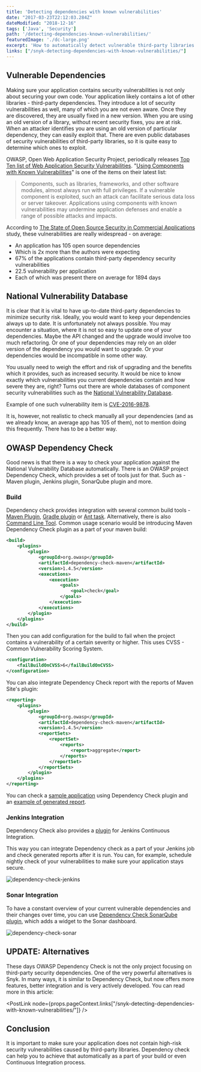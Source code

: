 ```yaml
---
title: 'Detecting dependencies with known vulnerabilities'
date: "2017-03-23T22:12:03.284Z"
dateModified: "2018-12-16"
tags: ['Java', 'Security']
path: '/detecting-dependencies-known-vulnerabilities/'
featuredImage: './dc-large.png'
excerpt: 'How to automatically detect vulnerable third-party libraries as a part of your build process, integrate it with CI and track vulnerable dependencies over time?'
links: ["/snyk-detecting-dependencies-with-known-vulnerabilities/"]
---
```


<PostHeader frontmatter={props.data.mdx.frontmatter} />


## Vulnerable Dependencies
Making sure your application contains security vulnerabilities is not only about securing your own code. Your application likely contains a lot of other libraries - third-party dependencies. They introduce a lot of security vulnerabilities as well, many of which you are not even aware. Once they are discovered, they are usually fixed in a new version. When you are using an old version of a library, without recent security fixes, you are at risk. When an attacker identifies you are using an old version of particular dependency, they can easily exploit that. There are even public databases of security vulnerabilities of third-party libraries, so it is quite easy to determine which ones to exploit.

OWASP, Open Web Application Security Project, periodically releases [Top Ten list of Web Application Security Vulnerabilities](https://www.vojtechruzicka.com/owasp-top-ten-2017/). \"[Using Components with Known Vulnerabilities](https://www.owasp.org/index.php/Top_10_2013-A9-Using_Components_with_Known_Vulnerabilities)\" is one of the items on their latest list:

> Components, such as libraries, frameworks, and other software modules, almost always run with full privileges. If a vulnerable component is exploited, such an attack can facilitate serious data loss or server takeover. Applications using components with known vulnerabilities may undermine application defenses and enable a range of possible attacks and impacts.

According to [The State of Open Source Security in Commercial Applications](./OSSAReport.pdf) study, these vulnerabilities are really widespread - on average:

-   An application has 105 open source dependencies
-   Which is 2x more than the authors were expecting
-   67% of the applications contain third-party dependency security vulnerabilities
-   22.5 vulnerability per application
-   Each of which was present there on average for 1894 days

## National Vulnerability Database
It is clear that it is vital to have up-to-date third-party dependencies to minimize security risk. Ideally, you would want to keep your dependencies always up to date. It is unfortunately not always possible. You may encounter a situation, where it is not so easy to update one of your dependencies. Maybe the API changed and the upgrade would involve too much refactoring. Or one of your dependencies may rely on an older version of the dependency you would want to upgrade. Or your dependencies would be incompatible in some other way.

You usually need to weigh the effort and risk of upgrading and the benefits which it provides, such as increased security. It would be nice to know exactly which vulnerabilities you current dependencies contain and how severe they are, right? Turns out there are whole databases of component security vulnerabilities such as the [National Vulnerability Database](https://nvd.nist.gov/).

Example of one such vulnerability item is [CVE-2016-9878](https://web.nvd.nist.gov/view/vuln/detail?vulnId=CVE-2016-9878).

It is, however, not realistic to check manually all your dependencies (and as we already know, an average app has 105 of them), not to mention doing this frequently. There has to be a better way.

## OWASP Dependency Check
Good news is that there is a way to check your application against the National Vulnerability Database automatically. There is an OWASP project Dependency Check, which provides a set of tools just for that. Such as - Maven plugin, Jenkins plugin, SonarQube plugin and more.

### Build
Dependency check provides integration with several common build tools - [Maven Plugin](http://jeremylong.github.io/DependencyCheck/dependency-check-maven/index.html), [Gradle plugin](http://jeremylong.github.io/DependencyCheck/dependency-check-gradle/index.html) or [Ant task](http://jeremylong.github.io/DependencyCheck/dependency-check-ant/index.html). Alternatively, there is also [Command Line Tool](http://jeremylong.github.io/DependencyCheck/dependency-check-cli/index.html). Common usage scenario would be introducing Maven Dependency Check plugin as a part of your maven build:

```xml
<build>
    <plugins>
        <plugin>
            <groupId>org.owasp</groupId>
            <artifactId>dependency-check-maven</artifactId>
            <version>1.4.5</version>
            <executions>
                <execution>
                    <goals>
                        <goal>check</goal>
                    </goals>
                </execution>
            </executions>
        </plugin>
    </plugins>
</build>
```

Then you can add configuration for the build to fail when the project contains a vulnerability of a certain severity or higher. This uses CVSS - Common Vulnerability Scoring System.

```xml
<configuration>
    <failBuildOnCVSS>6</failBuildOnCVSS>
</configuration>
```

You can also integrate Dependency Check report with the reports of Maven Site\'s plugin:

```xml
<reporting>
    <plugins>
        <plugin>
            <groupId>org.owasp</groupId>
            <artifactId>dependency-check-maven</artifactId>
            <version>1.4.5</version>
            <reportSets>
                <reportSet>
                    <reports>
                        <report>aggregate</report>
                    </reports>
                </reportSet>
            </reportSets>
        </plugin>
    </plugins>
</reporting>
```

You can check a [sample application](https://github.com/vojtechruz/dependency-check-example) using Dependency Check plugin and an [example of generated report](http://jeremylong.github.io/DependencyCheck/general/SampleReport.html).

### Jenkins Integration
Dependency Check also provides a [plugin](https://wiki.jenkins-ci.org/display/JENKINS/OWASP+Dependency-Check+Plugin) for Jenkins Continuous Integration.

This way you can integrate Dependency check as a part of your Jenkins job and check generated reports after it is run. You can, for example, schedule nightly check of your vulnerabilities to make sure your application stays secure.

![dependency-check-jenkins](categories.png)

### Sonar Integration
To have a constant overview of your current vulnerable dependencies and their changes over time, you can use [Dependency Check SonarQube plugin](https://github.com/stevespringett/dependency-check-sonar-plugin), which adds a widget to the Sonar dashboard.

![dependency-check-sonar](dashboard-widget.png)

## UPDATE: Alternatives
These days OWASP Dependency Check is not the only project focusing on third-party security dependencies. One of the very powerful alternatives is Snyk. In many ways, it is similar to Dependency Check, but now offers more features, better integration and is very actively developed. You can read more in this article:

<PostLink node={props.pageContext.links["/snyk-detecting-dependencies-with-known-vulnerabilities/"]} />

## Conclusion
It is important to make sure your application does not contain high-risk security vulnerabilities caused by third-party libraries. Dependency check can help you to achieve that automatically as a part of your build or even Continuous Integration process.
